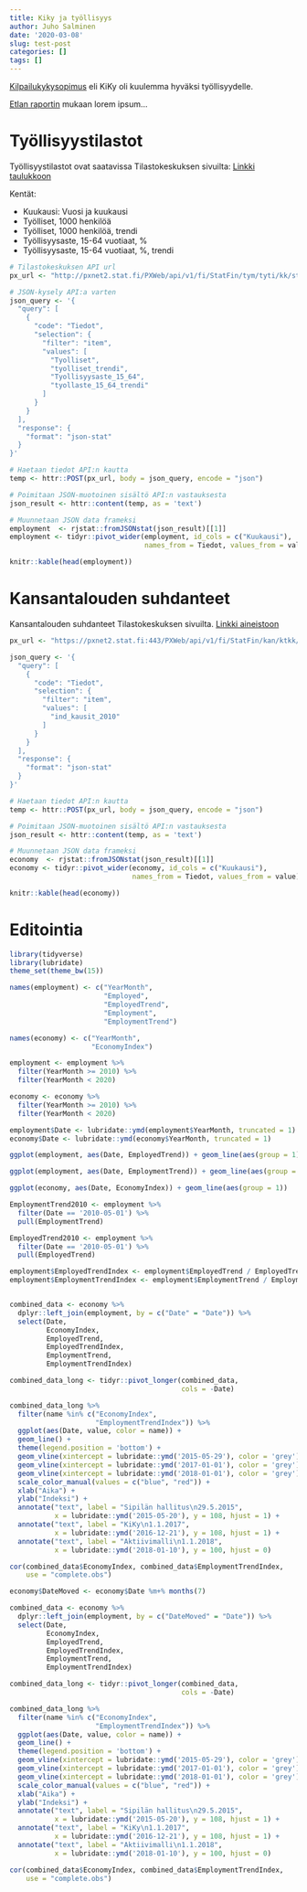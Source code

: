 ```yaml
---
title: Kiky ja työllisyys
author: Juho Salminen
date: '2020-03-08'
slug: test-post
categories: []
tags: []
---
```



[Kilpailukykysopimus](https://fi.wikipedia.org/wiki/Kilpailukykysopimus) eli 
KiKy oli kuulemma hyväksi työllisyydelle. 

[Etlan raportin](https://www.etla.fi/julkaisut/tyoaika-tyollisyys-ja-kilpailukyky/)
mukaan lorem ipsum...

# Työllisyystilastot

Työllisyystilastot ovat saatavissa Tilastokeskuksen sivuilta: [Linkki taulukkoon](http://pxnet2.stat.fi/PXWeb/pxweb/fi/StatFin/StatFin__tym__tyti__kk/statfin_tyti_pxt_11ag.px/)

Kentät:

* Kuukausi: Vuosi ja kuukausi
* Työlliset, 1000 henkilöä
* Työlliset, 1000 henkilöä, trendi
* Työllisyysaste, 15-64 vuotiaat, %
* Työllisyysaste, 15-64 vuotiaat, %, trendi


```r
# Tilastokeskuksen API url
px_url <- "http://pxnet2.stat.fi/PXWeb/api/v1/fi/StatFin/tym/tyti/kk/statfin_tyti_pxt_11ag.px"

# JSON-kysely API:a varten
json_query <- '{
  "query": [
    {
      "code": "Tiedot",
      "selection": {
        "filter": "item",
        "values": [
          "Tyolliset",
          "tyolliset_trendi",
          "Tyollisyysaste_15_64",
          "tyollaste_15_64_trendi"
        ]
      }
    }
  ],
  "response": {
    "format": "json-stat"
  }
}'

# Haetaan tiedot API:n kautta
temp <- httr::POST(px_url, body = json_query, encode = "json")

# Poimitaan JSON-muotoinen sisältö API:n vastauksesta
json_result <- httr::content(temp, as = 'text')

# Muunnetaan JSON data frameksi
employment  <- rjstat::fromJSONstat(json_result)[[1]]
employment <- tidyr::pivot_wider(employment, id_cols = c("Kuukausi"),
                                 names_from = Tiedot, values_from = value)

knitr::kable(head(employment))
```

# Kansantalouden suhdanteet

Kansantalouden suhdanteet Tilastokeskuksen sivuilta. [Linkki aineistoon](https://findikaattori.fi/fi/39)

```r
px_url <- "https://pxnet2.stat.fi:443/PXWeb/api/v1/fi/StatFin/kan/ktkk/statfin_ktkk_pxt_11tf.px"

json_query <- '{
  "query": [
    {
      "code": "Tiedot",
      "selection": {
        "filter": "item",
        "values": [
          "ind_kausit_2010"
        ]
      }
    }
  ],
  "response": {
    "format": "json-stat"
  }
}'

# Haetaan tiedot API:n kautta
temp <- httr::POST(px_url, body = json_query, encode = "json")

# Poimitaan JSON-muotoinen sisältö API:n vastauksesta
json_result <- httr::content(temp, as = 'text')

# Muunnetaan JSON data frameksi
economy  <- rjstat::fromJSONstat(json_result)[[1]]
economy <- tidyr::pivot_wider(economy, id_cols = c("Kuukausi"),
                              names_from = Tiedot, values_from = value)

knitr::kable(head(economy))
```


# Editointia

```r
library(tidyverse)
library(lubridate)
theme_set(theme_bw(15))

names(employment) <- c("YearMonth",
                       "Employed",
                       "EmployedTrend",
                       "Employment",
                       "EmploymentTrend")

names(economy) <- c("YearMonth",
                    "EconomyIndex")

employment <- employment %>% 
  filter(YearMonth >= 2010) %>% 
  filter(YearMonth < 2020)

economy <- economy %>% 
  filter(YearMonth >= 2010) %>% 
  filter(YearMonth < 2020)

employment$Date <- lubridate::ymd(employment$YearMonth, truncated = 1)
economy$Date <- lubridate::ymd(economy$YearMonth, truncated = 1)
```


```r
ggplot(employment, aes(Date, EmployedTrend)) + geom_line(aes(group = 1))
```


```r
ggplot(employment, aes(Date, EmploymentTrend)) + geom_line(aes(group = 1))
```


```r
ggplot(economy, aes(Date, EconomyIndex)) + geom_line(aes(group = 1))
```


```r
EmploymentTrend2010 <- employment %>% 
  filter(Date == '2010-05-01') %>% 
  pull(EmploymentTrend)

EmployedTrend2010 <- employment %>% 
  filter(Date == '2010-05-01') %>% 
  pull(EmployedTrend)

employment$EmployedTrendIndex <- employment$EmployedTrend / EmployedTrend2010 * 100
employment$EmploymentTrendIndex <- employment$EmploymentTrend / EmploymentTrend2010 * 100


combined_data <- economy %>% 
  dplyr::left_join(employment, by = c("Date" = "Date")) %>% 
  select(Date, 
         EconomyIndex, 
         EmployedTrend, 
         EmployedTrendIndex,
         EmploymentTrend, 
         EmploymentTrendIndex)

combined_data_long <- tidyr::pivot_longer(combined_data, 
                                          cols = -Date)

combined_data_long %>% 
  filter(name %in% c("EconomyIndex",
                     "EmploymentTrendIndex")) %>% 
  ggplot(aes(Date, value, color = name)) + 
  geom_line() +
  theme(legend.position = 'bottom') +
  geom_vline(xintercept = lubridate::ymd('2015-05-29'), color = 'grey') +
  geom_vline(xintercept = lubridate::ymd('2017-01-01'), color = 'grey') +
  geom_vline(xintercept = lubridate::ymd('2018-01-01'), color = 'grey') +
  scale_color_manual(values = c("blue", "red")) +
  xlab("Aika") + 
  ylab("Indeksi") +
  annotate("text", label = "Sipilän hallitus\n29.5.2015", 
           x = lubridate::ymd('2015-05-20'), y = 108, hjust = 1) +
  annotate("text", label = "KiKy\n1.1.2017", 
           x = lubridate::ymd('2016-12-21'), y = 108, hjust = 1) +
  annotate("text", label = "Aktiivimalli\n1.1.2018", 
           x = lubridate::ymd('2018-01-10'), y = 100, hjust = 0)


```

```r
cor(combined_data$EconomyIndex, combined_data$EmploymentTrendIndex, 
    use = "complete.obs")
```


```r
economy$DateMoved <- economy$Date %m+% months(7) 

combined_data <- economy %>% 
  dplyr::left_join(employment, by = c("DateMoved" = "Date")) %>% 
  select(Date, 
         EconomyIndex, 
         EmployedTrend, 
         EmployedTrendIndex,
         EmploymentTrend, 
         EmploymentTrendIndex)

combined_data_long <- tidyr::pivot_longer(combined_data, 
                                          cols = -Date)

combined_data_long %>% 
  filter(name %in% c("EconomyIndex",
                     "EmploymentTrendIndex")) %>% 
  ggplot(aes(Date, value, color = name)) + 
  geom_line() +
  theme(legend.position = 'bottom') +
  geom_vline(xintercept = lubridate::ymd('2015-05-29'), color = 'grey') +
  geom_vline(xintercept = lubridate::ymd('2017-01-01'), color = 'grey') +
  geom_vline(xintercept = lubridate::ymd('2018-01-01'), color = 'grey') +
  scale_color_manual(values = c("blue", "red")) +
  xlab("Aika") + 
  ylab("Indeksi") +
  annotate("text", label = "Sipilän hallitus\n29.5.2015", 
           x = lubridate::ymd('2015-05-20'), y = 108, hjust = 1) +
  annotate("text", label = "KiKy\n1.1.2017", 
           x = lubridate::ymd('2016-12-21'), y = 108, hjust = 1) +
  annotate("text", label = "Aktiivimalli\n1.1.2018", 
           x = lubridate::ymd('2018-01-10'), y = 100, hjust = 0)

```

```r
cor(combined_data$EconomyIndex, combined_data$EmploymentTrendIndex, 
    use = "complete.obs")
```
